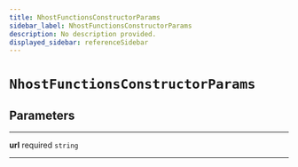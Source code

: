 ```yaml
---
title: NhostFunctionsConstructorParams
sidebar_label: NhostFunctionsConstructorParams
description: No description provided.
displayed_sidebar: referenceSidebar
---
```


# `NhostFunctionsConstructorParams`

## Parameters

---

**<span className="parameter-name">url</span>** <span className="optional-status">required</span> `string`

---
